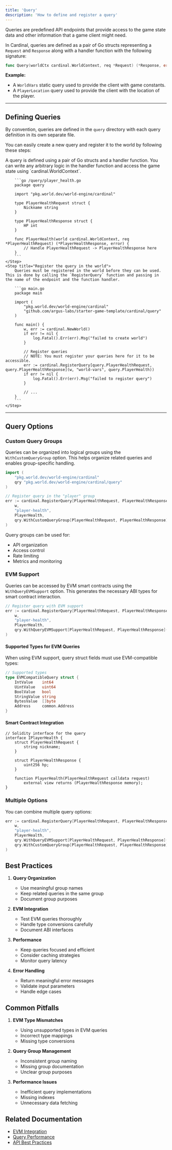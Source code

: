 ```yaml
---
title: 'Query'
description: 'How to define and register a query'
---
```


Queries are predefined API endpoints that provide access to the game state data and other information that a game client might need.

In Cardinal, queries are defined as a pair of Go structs representing a `Request` and `Response` along with a handler function with the following signature:

```go
func Query(worldCtx cardinal.WorldContext, req *Request) (*Response, error)
```

**Example:**
- A `WorldVars` static query used to provide the client with game constants.
- A `PlayerLocation` query used to provide the client with the location of the player.

---

## Defining Queries

By convention, queries are defined in the `query` directory with each query definition in its own separate file.

You can easily create a new query and register it to the world by following these steps:

<Steps>
    <Step title="Define the request/response struct and the handler function">
        A query is defined using a pair of Go structs and a handler function. You can write any arbitrary logic in the handler function and access the game state using `cardinal.WorldContext`.

        ```go /query/player_health.go
        package query

        import "pkg.world.dev/world-engine/cardinal"

        type PlayerHealthRequest struct {
            Nickname string
        }

        type PlayerHealthResponse struct {
            HP int
        }

        func PlayerHealth(world cardinal.WorldContext, req *PlayerHealthRequest) (*PlayerHealthResponse, error) {
            // Handle PlayerHealthRequest -> PlayerHealthResponse here
        }
        ```
    </Step>
    <Step title="Register the query in the world">
        Queries must be registered in the world before they can be used. This is done by calling the `RegisterQuery` function and passing in the name of the endpoint and the function handler.

        ```go main.go
        package main

        import (
            "pkg.world.dev/world-engine/cardinal"
            "github.com/argus-labs/starter-game-template/cardinal/query"
        )

        func main() {
            w, err := cardinal.NewWorld()
            if err != nil {
                log.Fatal().Err(err).Msg("failed to create world")
            }

            // Register queries
            // NOTE: You must register your queries here for it to be accessible.
            err := cardinal.RegisterQuery[query.PlayerHealthRequest, query.PlayerHealthResponse](w, "world-vars", query.PlayerHealth))
            if err != nil {
                log.Fatal().Err(err).Msg("failed to register query")
            }

            // ...
        }
        ```
    </Step>
</Steps>

---

## Query Options

### Custom Query Groups

Queries can be organized into logical groups using the `WithCustomQueryGroup` option. This helps organize related queries and enables group-specific handling.

```go
import (
    "pkg.world.dev/world-engine/cardinal"
    qry "pkg.world.dev/world-engine/cardinal/query"
)

// Register query in the "player" group
err := cardinal.RegisterQuery[PlayerHealthRequest, PlayerHealthResponse](
    w,
    "player-health",
    PlayerHealth,
    qry.WithCustomQueryGroup[PlayerHealthRequest, PlayerHealthResponse]("player"),
)
```

Query groups can be used for:
- API organization
- Access control
- Rate limiting
- Metrics and monitoring

### EVM Support

Queries can be accessed by EVM smart contracts using the `WithQueryEVMSupport` option. This generates the necessary ABI types for smart contract interaction.

```go
// Register query with EVM support
err := cardinal.RegisterQuery[PlayerHealthRequest, PlayerHealthResponse](
    w,
    "player-health",
    PlayerHealth,
    qry.WithQueryEVMSupport[PlayerHealthRequest, PlayerHealthResponse](),
)
```

#### Supported Types for EVM Queries

<Note>
When using EVM support, query struct fields must use EVM-compatible types:
</Note>

```go
// Supported types
type EVMCompatibleQuery struct {
    IntValue    int64
    UintValue   uint64
    BoolValue   bool
    StringValue string
    BytesValue  []byte
    Address     common.Address
}
```

#### Smart Contract Integration

```solidity
// Solidity interface for the query
interface IPlayerHealth {
    struct PlayerHealthRequest {
        string nickname;
    }

    struct PlayerHealthResponse {
        uint256 hp;
    }

    function PlayerHealth(PlayerHealthRequest calldata request)
        external view returns (PlayerHealthResponse memory);
}
```

### Multiple Options

You can combine multiple query options:

```go
err := cardinal.RegisterQuery[PlayerHealthRequest, PlayerHealthResponse](
    w,
    "player-health",
    PlayerHealth,
    qry.WithQueryEVMSupport[PlayerHealthRequest, PlayerHealthResponse](),
    qry.WithCustomQueryGroup[PlayerHealthRequest, PlayerHealthResponse]("player"),
)
```

## Best Practices

1. **Query Organization**
   - Use meaningful group names
   - Keep related queries in the same group
   - Document group purposes

2. **EVM Integration**
   - Test EVM queries thoroughly
   - Handle type conversions carefully
   - Document ABI interfaces

3. **Performance**
   - Keep queries focused and efficient
   - Consider caching strategies
   - Monitor query latency

4. **Error Handling**
   - Return meaningful error messages
   - Validate input parameters
   - Handle edge cases

## Common Pitfalls

1. **EVM Type Mismatches**
   - Using unsupported types in EVM queries
   - Incorrect type mappings
   - Missing type conversions

2. **Query Group Management**
   - Inconsistent group naming
   - Missing group documentation
   - Unclear group purposes

3. **Performance Issues**
   - Inefficient query implementations
   - Missing indexes
   - Unnecessary data fetching

## Related Documentation
- [EVM Integration](/cardinal/game/evm)
- [Query Performance](/cardinal/game/query-performance)
- [API Best Practices](/cardinal/game/api-best-practices)
